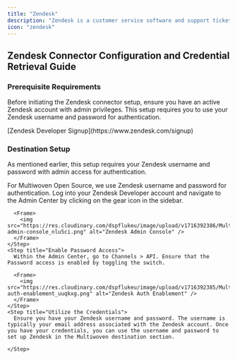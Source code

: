 ```yaml
---
title: "Zendesk"
description: "Zendesk is a customer service software and support ticketing system. Zendesk's connected platform enables you to improve customer relationships by providing seamless support and comprehensive customer insights."
icon: "zendesk"
---
```


## Zendesk Connector Configuration and Credential Retrieval Guide

### Prerequisite Requirements

Before initiating the Zendesk connector setup, ensure you have an active Zendesk account with admin privileges. This setup requires you to use your Zendesk username and password for authentication.

<Tip>
  [Zendesk Developer Signup](https://www.zendesk.com/signup)
</Tip>

### Destination Setup

As mentioned earlier, this setup requires your Zendesk username and password with admin access for authentication.

<Accordion title="Configure Zendesk Credentials" icon="key">
  For Multiwoven Open Source, we use Zendesk username and password for authentication.

  <Steps>
    <Step title="Access the Admin Console">
      Log into your Zendesk Developer account and navigate to the Admin Center by clicking on the gear icon in the sidebar.

      <Frame>
        <img src="https://res.cloudinary.com/dspflukeu/image/upload/v1716392386/Multiwoven/connectors/zendesk/zendesk-admin-console_nlu5ci.png" alt="Zendesk Admin Console" />
      </Frame>
    </Step>
    <Step title="Enable Password Access">
      Within the Admin Center, go to Channels > API. Ensure that the Password access is enabled by toggling the switch.

      <Frame>
        <img src="https://res.cloudinary.com/dspflukeu/image/upload/v1716392385/Multiwoven/connectors/zendesk/zendesk-auth-enablement_uuqkxg.png" alt="Zendesk Auth Enablement" />
      </Frame>
    </Step>
    <Step title="Utilize the Credentials">
      Ensure you have your Zendesk username and password. The username is typically your email address associated with the Zendesk account. Once you have your credentials, you can use the username and password to set up Zendesk in the Multiwoven destination section.

    </Step>
  </Steps>
</Accordion>

